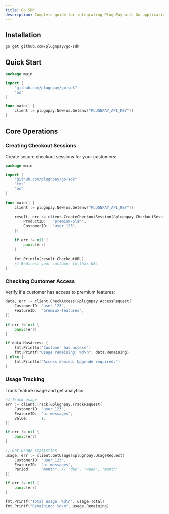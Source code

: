 ```yaml
---
title: Go SDK
description: Complete guide for integrating PlugnPay with Go applications
---
```


## Installation

```bash
go get github.com/plugnpay/go-sdk
```

## Quick Start

```go
package main

import (
    "github.com/plugnpay/go-sdk"
    "os"
)

func main() {
    client := plugnpay.New(os.Getenv("PLUGNPAY_API_KEY"))
}
```

## Core Operations

### Creating Checkout Sessions

Create secure checkout sessions for your customers:

```go
package main

import (
    "github.com/plugnpay/go-sdk"
    "fmt"
    "os"
)

func main() {
    client := plugnpay.New(os.Getenv("PLUGNPAY_API_KEY"))
    
    result, err := client.CreateCheckoutSession(&plugnpay.CheckoutSessionRequest{
        ProductID:   "premium-plan",
        CustomerID:  "user_123",
    })
    
    if err != nil {
        panic(err)
    }
    
    fmt.Println(result.CheckoutURL)
    // Redirect your customer to this URL
}
```

### Checking Customer Access

Verify if a customer has access to premium features:

```go
data, err := client.CheckAccess(&plugnpay.AccessRequest{
    CustomerID: "user_123",
    FeatureID:  "premium-features",
})

if err != nil {
    panic(err)
}

if data.HasAccess {
    fmt.Println("Customer has access")
    fmt.Printf("Usage remaining: %d\n", data.Remaining)
} else {
    fmt.Println("Access denied. Upgrade required.")
}
```

### Usage Tracking

Track feature usage and get analytics:

```go
// Track usage
err := client.Track(&plugnpay.TrackRequest{
    CustomerID: "user_123",
    FeatureID:  "ai-messages",
    Value:      1,
})

if err != nil {
    panic(err)
}

// Get usage statistics
usage, err := client.GetUsage(&plugnpay.UsageRequest{
    CustomerID: "user_123",
    FeatureID:  "ai-messages",
    Period:     "month", // 'day', 'week', 'month'
})

if err != nil {
    panic(err)
}

fmt.Printf("Total usage: %d\n", usage.Total)
fmt.Printf("Remaining: %d\n", usage.Remaining)
```
